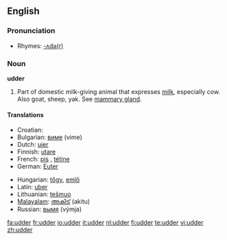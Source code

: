 ==English==

===Pronunciation===
*Rhymes: [[Rhymes:English:-ʌdə(r)|-ʌdə(r)]]

===Noun===
'''udder'''

# Part of domestic milk-giving animal that expresses [[milk]], especially cow.  Also goat, sheep, yak.  See [[mammary gland]].

====Translations====
{{trans-top|part of domestic milk-giving animal that expresses milk}}
*Croatian: {{t|hr|vime|n}}
*Bulgarian: [[виме]] (vime) {{n}}
*Dutch: [[uier]] {{m}}
*Finnish: [[utare]]
*French: [[pis]] {{m}}, [[tétine]]
*German: [[Euter]] {{m}}
{{trans-mid}}
*Hungarian: [[tőgy]], [[emlő]] {{italbrac|obsolete}}
*Latin:  [[uber]]  {{n}}
*Lithuanian: [[tešmuo]] {{m}}
*[[Malayalam]]: [[അകിട്]] (akitu)
*Russian: [[вымя]] (výmja) {{n}}
{{trans-bottom}}

[[fa:udder]]
[[fr:udder]]
[[io:udder]]
[[it:udder]]
[[nl:udder]]
[[fi:udder]]
[[te:udder]]
[[vi:udder]]
[[zh:udder]]